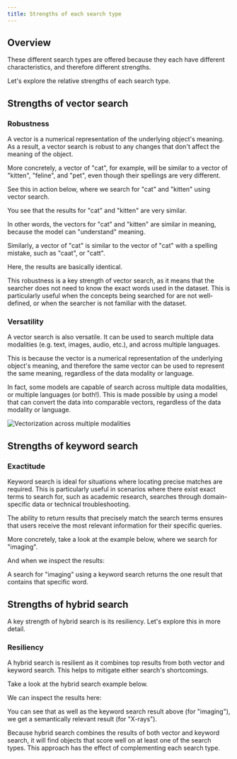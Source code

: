 ```yaml
---
title: Strengths of each search type
---
```




## <i class="fa-solid fa-square-chevron-right"></i> Overview

These different search types are offered because they each have different characteristics, and therefore different strengths.

Let's explore the relative strengths of each search type.

## <i class="fa-solid fa-square-chevron-right"></i> Strengths of vector search

### <i class="fa-solid fa-chalkboard"></i> Robustness

A vector is a numerical representation of the underlying object's meaning. As a result, a vector search is robust to any changes that don't affect the meaning of the object.

More concretely, a vector of "cat", for example, will be similar to a vector of "kitten", "feline", and "pet", even though their spellings are very different.

See this in action below, where we search for "cat" and "kitten" using vector search.

<Tabs groupId="languages">

 <TabItem value="py" label="Python">
    <FilteredTextBlock
      text={PyCode}
      startMarker="# START robustnessExampleWords"
      endMarker="# END robustnessExampleWords"
      language="py"
    />
  </TabItem>

</Tabs>

You see that the results for "cat" and "kitten" are very similar.

In other words, the vectors for "cat" and "kitten" are similar in meaning, because the model can "understand" meaning.

<FilteredTextBlock
  text={PyCode}
  startMarker="# START responseRobustnessExampleWords"
  endMarker="# END responseRobustnessExampleWords"
  language="json"
/>

Similarly, a vector of "cat" is similar to the vector of "cat" with a spelling mistake, such as "caat", or "catt".

<Tabs groupId="languages">

 <TabItem value="py" label="Python">
    <FilteredTextBlock
      text={PyCode}
      startMarker="# START robustnessExampleSpelling"
      endMarker="# END robustnessExampleSpelling"
      language="py"
    />
  </TabItem>

</Tabs>

Here, the results are basically identical.

<FilteredTextBlock
  text={PyCode}
  startMarker="# START responseRobustnessExampleSpelling"
  endMarker="# END responseRobustnessExampleSpelling"
  language="json"
/>

This robustness is a key strength of vector search, as it means that the searcher does not need to know the exact words used in the dataset. This is particularly useful when the concepts being searched for are not well-defined, or when the searcher is not familiar with the dataset.

### <i class="fa-solid fa-chalkboard"></i> Versatility

A vector search is also versatile. It can be used to search multiple data modalities (e.g. text, images, audio, etc.), and across multiple languages.

This is because the vector is a numerical representation of the underlying object's meaning, and therefore the same vector can be used to represent the same meaning, regardless of the data modality or language.

In fact, some models are capable of search across multiple data modalities, or multiple languages (or both!). This is made possible by using a model that can convert the data into comparable vectors, regardless of the data modality or language.

![Vectorization across multiple modalities](./_img/multimodal_example.png)

## <i class="fa-solid fa-square-chevron-right"></i> Strengths of keyword search

### <i class="fa-solid fa-chalkboard"></i> Exactitude

Keyword search is ideal for situations where locating precise matches are required. This is particularly useful in scenarios where there exist exact terms to search for, such as academic research, searches through domain-specific data or technical troubleshooting.

The ability to return results that precisely match the search terms ensures that users receive the most relevant information for their specific queries.

More concretely, take a look at the example below, where we search for "imaging".

<Tabs groupId="languages">

 <TabItem value="py" label="Python">
    <FilteredTextBlock
      text={PyCode}
      startMarker="# START bm25Example"
      endMarker="# END bm25Example"
      language="py"
    />
  </TabItem>

</Tabs>

And when we inspect the results:

<FilteredTextBlock
  text={PyCode}
  startMarker="# START bm25Results"
  endMarker="# END bm25Results"
  language="json"
/>

A search for "imaging" using a keyword search returns the one result that contains that specific word.


## <i class="fa-solid fa-square-chevron-right"></i> Strengths of hybrid search

A key strength of hybrid search is its resiliency. Let's explore this in more detail.

### <i class="fa-solid fa-chalkboard"></i> Resiliency

A hybrid search is resilient as it combines top results from both vector and keyword search. This helps to mitigate either search's shortcomings.

Take a look at the hybrid search example below.

<Tabs groupId="languages">

 <TabItem value="py" label="Python">
    <FilteredTextBlock
      text={PyCode}
      startMarker="# START hybridExample"
      endMarker="# END hybridExample"
      language="py"
    />
  </TabItem>

</Tabs>

We can inspect the results here:

<FilteredTextBlock
  text={PyCode}
  startMarker="# START hybridResults"
  endMarker="# END hybridResults"
  language="json"
/>

You can see that as well as the keyword search result above (for "imaging"), we get a semantically relevant result (for "X-rays").

Because hybrid search combines the results of both vector and keyword search, it will find objects that score well on at least one of the search types. This approach has the effect of complementing each search type.


<!-- ## <i class="fa-solid fa-square-chevron-right"></i> Review

<Quiz questions={varName} />

Any quiz questions

### <i class="fa-solid fa-pen-to-square"></i> Review exercise

:::note <i class="fa-solid fa-square-terminal"></i> Exercise
Try out ...
:::

### <i class="fa-solid fa-lightbulb-on"></i> Key takeaways

:::info
Add summary
:::


<DocsFeedback/>

const varName = [{
  questionText: 'questionText',
  answerOptions: [
    {
      answerText: 'answerOne',
      isCorrect: false,
      feedback: 'feedbackOne',
    },
    {
      answerText: 'answerTwo',
      isCorrect: false,
      feedback: 'feedbackTwo',
    },
    {
      answerText: 'answerThree',
      isCorrect: false,
      feedback: 'feedbackThree',
    },
  ]
}]; -->
